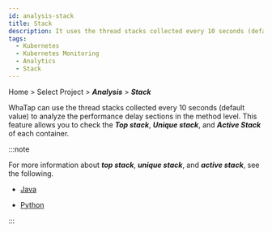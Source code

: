 ```yaml
---
id: analysis-stack
title: Stack
description: It uses the thread stacks collected every 10 seconds (default value) to analyze the performance delay sections in the method level.
tags:
  - Kubernetes
  - Kubernetes Monitoring
  - Analytics
  - Stack
---
```


Home > Select Project > **_Analysis_** > **_Stack_**

<ImgLang img='whatap_kubernetes_analysis_stack_1.png' desc='Stack' />

WhaTap can use the thread stacks collected every 10 seconds (default value) to analyze the performance delay sections in the method level. This feature allows you to check the **_Top stack_**, **_Unique stack_**, and **_Active Stack_** of each container. 

:::note

For more information about **_top stack_**, **_unique stack_**, and **_active stack_**, see the following. 

- [Java](../java/analysis-apm)

- [Python](../python/analysis-apm)

:::

<!--

탑스택
스택 트레이스 상의 각 Step 기준으로, Step과 Step 간의 호출 비율을 백분율로 분석한 정보

유니크 스택
Stack Trace 전체의 Hash 값 기준의 산출 결과로 전체 Step이 동일한 호출 비율을 백분율로 분석한 정보

액티브 스택
진행 중인 트랜잭션을 액티브 트랜잭션. 액티브 트랜잭션에서 정기적으로 덤프한 스택이 액티브 스택

-->
